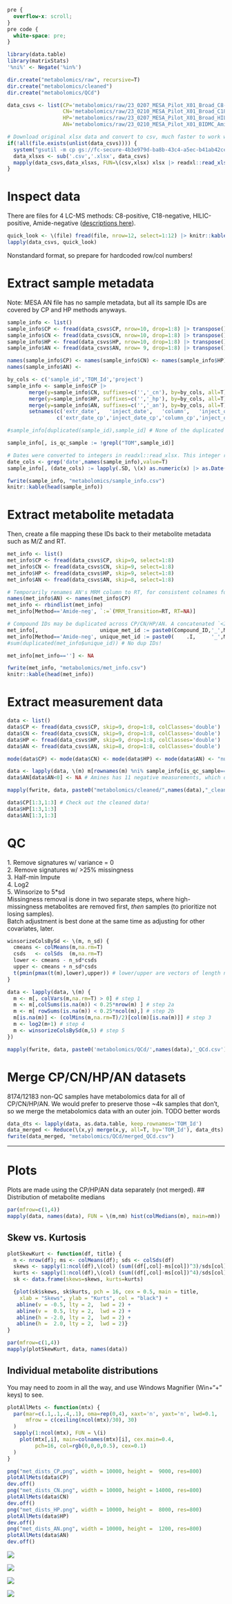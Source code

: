```css
pre {
  overflow-x: scroll;
}
pre code {
  white-space: pre;
}
```
```r
library(data.table)
library(matrixStats)
'%ni%' <- Negate('%in%')

dir.create("metabolomics/raw", recursive=T)
dir.create("metabolomics/cleaned")
dir.create("metabolomics/QCd")

data_csvs <- list(CP='metabolomics/raw/23_0207_MESA_Pilot_X01_Broad_C8-pos.csv',    # C8-positive
                  CN='metabolomics/raw/23_0210_MESA_Pilot_X01_Broad_C18-neg.csv',   # C18-negative
                  HP='metabolomics/raw/23_0207_MESA_Pilot_X01_Broad_HILIC-pos.csv', # HILIC-positive
                  AN='metabolomics/raw/23_0210_MESA_Pilot_X01_BIDMC_Amide-neg.csv') # Amide-negative

# Download original xlsx data and convert to csv, much faster to work with.
if(!all(file.exists(unlist(data_csvs)))) {
  system("gsutil -m cp gs://fc-secure-4b3e979d-ba8b-43c4-a5ec-b41ab42ce606/MesaMetabolomics_PilotX01_2023_02_16/23_02* metabolomics/raw")
  data_xlsxs <- sub('.csv','.xlsx', data_csvs)
  mapply(data_csvs,data_xlsxs, FUN=\(csv,xlsx) xlsx |> readxl::read_xlsx(col_names=F) |> fwrite(csv, col.names=F))
}
```


# Inspect data
There are files for 4 LC-MS methods: C8-positive, C18-negative, HILIC-positive, Amide-negative ([descriptions here](https://topmed.nhlbi.nih.gov/sites/default/files/TOPMed_CORE_Year3_Broad-BIDMC_metabolomics_methods.pdf)).
```r
quick_look <- \(file) fread(file, nrow=12, select=1:12) |> knitr::kable()
lapply(data_csvs, quick_look)
```
Nonstandard format, so prepare for hardcoded row/col numbers!


# Extract sample metadata
Note: MESA AN file has no sample metadata, but all its sample IDs are covered by CP and HP methods anyways.
```r
sample_info <- list()
sample_info$CP <- fread(data_csvs$CP, nrow=10, drop=1:8) |> transpose()
sample_info$CN <- fread(data_csvs$CN, nrow=10, drop=1:8) |> transpose()
sample_info$HP <- fread(data_csvs$HP, nrow=10, drop=1:8) |> transpose()
sample_info$AN <- fread(data_csvs$AN, nrow= 9, drop=1:8) |> transpose()

names(sample_info$CP) <- names(sample_info$CN) <- names(sample_info$HP) <- c('extr_date','inject_date','column',  'inject_order','sample_type',           'TOM_Id','checksum','raw_fnm','project','sample_id')
names(sample_info$AN) <-                                                   c(            'inject_date','batch_an','inject_order','sample_type','BIDMC_Id','TOM_Id',           'raw_fnm','project','sample_id')

by_cols <- c('sample_id','TOM_Id','project')
sample_info <- sample_info$CP |>
       merge(y=sample_info$CN, suffixes=c('','_cn'), by=by_cols, all=T) |>
       merge(y=sample_info$HP, suffixes=c('','_hp'), by=by_cols, all=T) |>
       merge(y=sample_info$AN, suffixes=c('','_an'), by=by_cols, all=T) |>
       setnames(c('extr_date',   'inject_date',   'column',   'inject_order',   'sample_type',   'checksum',   'raw_fnm'   ),
                c('extr_date_cp','inject_date_cp','column_cp','inject_order_cp','sample_type_cp','checksum_cp','raw_fnm_cp'))

#sample_info[duplicated(sample_id),sample_id] # None of the duplicated IDs are TOM ids.

sample_info[, is_qc_sample := !grepl("TOM",sample_id)]

# Dates were converted to integers in readxl::read_xlsx. This integer represents the # of days after 1899-12-30 (see ?as.Date.)
date_cols <- grep('date',names(sample_info),value=T)
sample_info[, (date_cols) := lapply(.SD, \(x) as.numeric(x) |> as.Date(origin='1899-12-30')), .SDcols=date_cols]

fwrite(sample_info, "metabolomics/sample_info.csv")
knitr::kable(head(sample_info))
```

# Extract metabolite metadata
Then, create a file mapping these IDs back to their metabolite metadata such as M/Z and RT.
```r
met_info <- list()
met_info$CP <- fread(data_csvs$CP, skip=9, select=1:8)
met_info$CN <- fread(data_csvs$CN, skip=9, select=1:8)
met_info$HP <- fread(data_csvs$HP, skip=9, select=1:8)
met_info$AN <- fread(data_csvs$AN, skip=8, select=1:8)

# Temporarily renames AN's MRM column to RT, for consistent colnames for rbindlist.
names(met_info$AN) <- names(met_info$CP) 
met_info <- rbindlist(met_info)
met_info[Method=='Amide-neg', `:=`(MRM_Transition=RT, RT=NA)]

# Compound IDs may be duplicated across CP/CN/HP/AN. A concatenated `<ID>_<Method>` variable ensures IDs are unique.
met_info[,                    unique_met_id := paste0(Compound_ID,'_',Method)]
met_info[Method=='Amide-neg', unique_met_id := paste0(    .I,     '_',Method)] # Amines have no Compound_ID, so generate them.
#sum(duplicated(met_info$unique_id)) # No dup IDs!

met_info[met_info==''] <- NA

fwrite(met_info, "metabolomics/met_info.csv")
knitr::kable(head(met_info))
```


# Extract measurement data
```r
data <- list()
data$CP <- fread(data_csvs$CP, skip=9, drop=1:8, colClasses='double') |> t() |> `colnames<-`(met_info[Method==   'C8-pos',unique_met_id]) # Yes I double-checked, the names are in the proper order
data$CN <- fread(data_csvs$CN, skip=9, drop=1:8, colClasses='double') |> t() |> `colnames<-`(met_info[Method==  'C18-neg',unique_met_id])
data$HP <- fread(data_csvs$HP, skip=9, drop=1:8, colClasses='double') |> t() |> `colnames<-`(met_info[Method=='HILIC-pos',unique_met_id])
data$AN <- fread(data_csvs$AN, skip=8, drop=1:8, colClasses='double') |> t() |> `colnames<-`(met_info[Method=='Amide-neg',unique_met_id])

mode(data$CP) <- mode(data$CN) <- mode(data$HP) <- mode(data$AN) <- "numeric" # "NAs introduced by coersion" are due the AN file, which contains to empty strings "" and one weird cell "1+2559:2584.03935869994933".

data <- lapply(data, \(m) m[rownames(m) %ni% sample_info[is_qc_sample==T,sample_id], ] ) # Rm QC sample rows
data$AN[data$AN<0] <- NA # Amines has 11 negative measurements, which don't make sense

mapply(fwrite, data, paste0("metabolomics/cleaned/",names(data),"_cleaned.csv"), row.names=T)
```
```r
data$CP[1:3,1:3] # Check out the cleaned data!
data$HP[1:3,1:3]
data$AN[1:3,1:3]
```


# QC
1\. Remove signatures w/ variance = 0\
2\. Remove signatures w/ >25% missingness\
3\. Half-min Impute\
4\. Log2\
5\. Winsorize to 5*sd\
Missingness removal is done in two separate steps, where high-missingness metabolites are removed first, _then_ samples (to prioritize not losing samples).\
Batch adjustment is best done at the same time as adjusting for other covariates, later.
```r
winsorizeColsBySd <- \(m, n_sd) {
  cmeans <- colMeans(m,na.rm=T)
  csds   <- colSds  (m,na.rm=T)
  lower <- cmeans - n_sd*csds
  upper <- cmeans + n_sd*csds
  t(pmin(pmax(t(m),lower),upper)) # lower/upper are vectors of length ncol(m), recycled for each row of the matrix.
}

data <- lapply(data, \(m) {
  m <- m[, colVars(m,na.rm=T) > 0] # step 1
  m <- m[,colSums(is.na(m)) < 0.25*nrow(m) ] # step 2a
  m <- m[ rowSums(is.na(m)) < 0.25*ncol(m),] # step 2b
  m[is.na(m)] <- (colMins(m,na.rm=T)/2)[col(m)[is.na(m)]] # step 3
  m <- log2(m+1) # step 4
  m <- winsorizeColsBySd(m,5) # step 5
})

mapply(fwrite, data, paste0('metabolomics/QCd/',names(data),'_QCd.csv'))
```


# Merge CP/CN/HP/AN datasets
8174/12183 non-QC samples have metabolomics data for all of CP/CN/HP/AN. We would prefer to preserve those ~4k samples that don't, so we merge the metabolomics data with an outer join. TODO better words
```r
data_dts <- lapply(data, as.data.table, keep.rownames='TOM_Id')
data_merged <- Reduce(\(x,y) merge(x,y, all=T, by='TOM_Id'), data_dts)
fwrite(data_merged, "metabolomics/QCd/merged_QCd.csv")
```

---

# Plots
Plots are made using the CP/HP/AN data separately (not merged).
## Distribution of metabolite medians
```r
par(mfrow=c(1,4))
mapply(data, names(data), FUN = \(m,nm) hist(colMedians(m), main=nm))
```

## Skew vs. Kurtosis
```r
plotSkewKurt <- function(df, title) {
  n <- nrow(df); ms <- colMeans(df); sds <- colSds(df)
  skews <- sapply(1:ncol(df),\(col) (sum((df[,col]-ms[col])^3)/sds[col]^3)/n   )
  kurts <- sapply(1:ncol(df),\(col) (sum((df[,col]-ms[col])^4)/sds[col]^4)/n-3 )
  sk <- data.frame(skews=skews, kurts=kurts)

  {plot(sk$skews, sk$kurts, pch = 16, cex = 0.5, main = title, 
    xlab = "Skews", ylab = "Kurts", col = "black") +
   abline(v = -0.5, lty = 2,  lwd = 2) + 
   abline(v =  0.5, lty = 2,  lwd = 2) +
   abline(h = -2.0, lty = 2,  lwd = 2) +
   abline(h =  2.0, lty = 2,  lwd = 2)}
}

par(mfrow=c(1,4))
mapply(plotSkewKurt, data, names(data))
```

## Individual metabolite distributions
You may need to zoom in all the way, and use Windows Magnifier (Win+"+" keys) to see.
```r
plotAllMets <- function(mtx) {
  par(mar=c(.1,.1,.4,.1), oma=rep(0,4), xaxt='n', yaxt='n', lwd=0.1,
      mfrow = c(ceiling(ncol(mtx)/30), 30)
  )
  sapply(1:ncol(mtx), FUN = \(i)
    plot(mtx[,i], main=colnames(mtx)[i], cex.main=0.4,
         pch=16, col=rgb(0,0,0,0.5), cex=0.1)
  )
}

png("met_dists_CP.png", width = 10000, height =  9000, res=800)
plotAllMets(data$CP)
dev.off()
png("met_dists_CN.png", width = 10000, height = 14000, res=800)
plotAllMets(data$CN)
dev.off()
png("met_dists_HP.png", width = 10000, height =  8000, res=800)
plotAllMets(data$HP)
dev.off()
png("met_dists_AN.png", width = 10000, height =  1200, res=800)
plotAllMets(data$AN)
dev.off()
```

![](met_dists_CP.png)

![](met_dists_CN.png)

![](met_dists_HP.png)

![](met_dists_AN.png)
